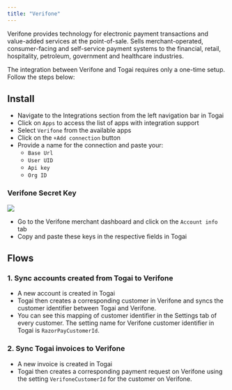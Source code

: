 ```yaml
---
title: "Verifone"
---
```


Verifone provides technology for electronic payment transactions and value-added services at the point-of-sale. Sells merchant-operated, consumer-facing and self-service payment systems to the financial, retail, hospitality, petroleum, government and healthcare industries.

The integration between Verifone and Togai requires only a one-time setup. Follow the steps below:

## Install
* Navigate to the Integrations section from the left navigation bar in Togai
* Click on `Apps` to access the list of apps with integration support
* Select `Verifone` from the available apps
* Click on the `+Add connection` button 
* Provide a name for the connection and paste your:
    * `Base Url`
    * `User UID`
    * `Api key`
    * `Org ID`

### Verifone Secret Key
![](/docs/integrations/images/verifone-api-key.png)    

* Go to the Verifone merchant dashboard and click on the `Account info` tab
* Copy and paste these keys in the respective fields in Togai

## Flows

### 1. Sync accounts created from Togai to Verifone
* A new account is created in Togai
* Togai then creates a corresponding customer in Verifone and syncs the customer identifier between Togai and Verifone.
* You can see this mapping of customer identifier in the Settings tab of every customer. The setting name for Verifone customer identifier in Togai is `RazorPayCustomerId`.

### 2. Sync Togai invoices to Verifone
* A new invoice is created in Togai
* Togai then creates a corresponding payment request on Verifone using the setting `VerifoneCustomerId` for the customer on Verifone.


